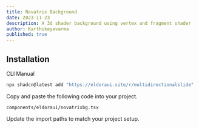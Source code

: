```yaml
---
title: Novatrix Background
date: 2023-11-23
description: A 3d shader background using vertex and fragment shader
author: Karthikeyavarma
published: true
---
```


<ComponentPreview name="novatrixdemo" />

## Installation


<Tabs defaultValue="cli">

<TabsList>
  <TabsTrigger value="cli">CLI</TabsTrigger>
  <TabsTrigger value="manual">Manual</TabsTrigger>
</TabsList>
<TabsContent value="cli">

```bash
npx shadcn@latest add "https://eldoraui.site/r/multidirectionalslide"
```

</TabsContent>

<TabsContent value="manual">

<Steps>

<Step>Copy and paste the following code into your project.</Step>

`components/eldoraui/novatrixbg.tsx`

<ComponentSource name="novatrix" />

<Step>Update the import paths to match your project setup.</Step>

</Steps>
</TabsContent>

</Tabs>


